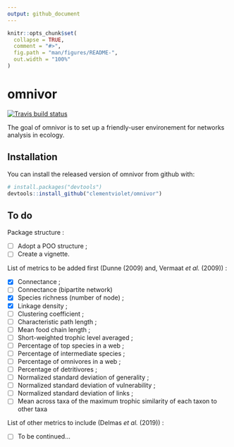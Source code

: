 ```yaml
---
output: github_document
---
```


<!-- README.md is generated from README.Rmd. Please edit that file -->

```r
knitr::opts_chunk$set(
  collapse = TRUE,
  comment = "#>",
  fig.path = "man/figures/README-",
  out.width = "100%"
)
```
# omnivor
[![Travis build status](https://travis-ci.org/clementviolet/omnivor.svg?branch=master)](https://travis-ci.org/clementviolet/omnivor)

The goal of omnivor is to set up a friendly-user environement for networks analysis in ecology.

## Installation

You can install the released version of omnivor from github with:

``` r
# install.packages("devtools")
devtools::install_github("clementviolet/omnivor")
```
## To do

Package structure :

- [ ] Adopt a POO structure ;
- [ ] Create a vignette.

List of metrics to be added first (Dunne (2009) and, Vermaat *et al.* (2009)) :

- [X] Connectance ;
- [ ] Connectance (bipartite network)
- [X] Species richness (number of node) ;
- [X] Linkage density ;
- [ ] Clustering coefficient ;
- [ ] Characteristic path length ;
- [ ] Mean food chain length ;
- [ ] Short-weighted trophic level averaged ;
- [ ] Percentage of top species in a web ;
- [ ] Percentage of intermediate species ;
- [ ] Percentage of omnivores in a web ;
- [ ] Percentage of detritivores ;
- [ ] Normalized standard deviation of generality ;
- [ ] Normalized standard deviation of vulnerability ;
- [ ] Normalized standard deviation of links ;
- [ ] Mean across taxa of the maximum trophic similarity of each taxon to other taxa

List of other metrics to include (Delmas *et al.* (2019)) :

- [ ] To be continued...
